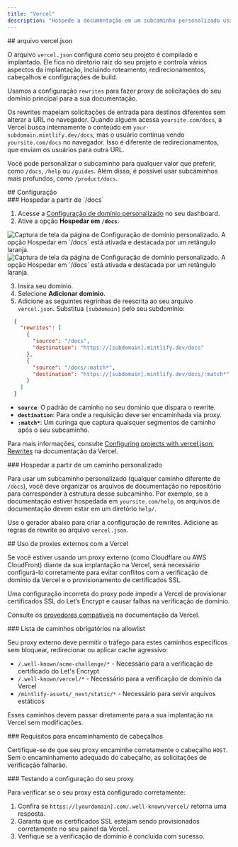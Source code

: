 ```yaml
---
title: "Vercel"
description: "Hospede a documentação em um subcaminho personalizado usando a Vercel"
---
```




<div id="verceljson-file">
  ## arquivo vercel.json
</div>

O arquivo `vercel.json` configura como seu projeto é compilado e implantado. Ele fica no diretório raiz do seu projeto e controla vários aspectos da implantação, incluindo roteamento, redirecionamentos, cabeçalhos e configurações de build.

Usamos a configuração `rewrites` para fazer proxy de solicitações do seu domínio principal para a sua documentação.

Os rewrites mapeiam solicitações de entrada para destinos diferentes sem alterar a URL no navegador. Quando alguém acessa `yoursite.com/docs`, a Vercel busca internamente o conteúdo em `your-subdomain.mintlify.dev/docs`, mas o usuário continua vendo `yoursite.com/docs` no navegador. Isso é diferente de redirecionamentos, que enviam os usuários para outra URL.

Você pode personalizar o subcaminho para qualquer valor que preferir, como `/docs`, `/help` ou `/guides`. Além disso, é possível usar subcaminhos mais profundos, como `/product/docs`.

<div id="configuration">
  ## Configuração
</div>

<div id="host-from-docs">
  ### Hospedar a partir de `/docs`
</div>

1. Acesse a [Configuração de domínio personalizado](https://dashboard.mintlify.com/settings/deployment/custom-domain) no seu dashboard.
2. Ative a opção **Hospedar em `/docs`**.

<Frame>
  <img alt="Captura de tela da página de Configuração de domínio personalizado. A opção Hospedar em `/docs` está ativada e destacada por um retângulo laranja." src="/images/subpath/toggle-light.png" className="block dark:hidden" />

  <img alt="Captura de tela da página de Configuração de domínio personalizado. A opção Hospedar em `/docs` está ativada e destacada por um retângulo laranja." src="/images/subpath/toggle-dark.png" className="hidden dark:block" />
</Frame>

3. Insira seu domínio.
4. Selecione **Adicionar domínio**.
5. Adicione as seguintes regrinhas de reescrita ao seu arquivo `vercel.json`. Substitua `[subdomain]` pelo seu subdomínio:

```json
  {
    "rewrites": [
      {
        "source": "/docs",
        "destination": "https://[subdomain].mintlify.dev/docs"
      },
      {
        "source": "/docs/:match*",
        "destination": "https://[subdomain].mintlify.dev/docs/:match*"
      }
    ]
  }
```

* **`source`**: O padrão de caminho no seu domínio que dispara o rewrite.
* **`destination`**: Para onde a requisição deve ser encaminhada via proxy.
* **`:match*`**: Um curinga que captura quaisquer segmentos de caminho após o seu subcaminho.

Para mais informações, consulte [Configuring projects with vercel.json: Rewrites](https://vercel.com/docs/projects/project-configuration#rewrites) na documentação da Vercel.


<div id="host-from-custom-path">
  ### Hospedar a partir de um caminho personalizado
</div>

Para usar um subcaminho personalizado (qualquer caminho diferente de `/docs`), você deve organizar os arquivos de documentação no repositório para corresponder à estrutura desse subcaminho. Por exemplo, se a documentação estiver hospedada em `yoursite.com/help`, os arquivos de documentação devem estar em um diretório `help/`.

Use o gerador abaixo para criar a configuração de rewrites. Adicione as regras de rewrite ao arquivo `vercel.json`.

<VercelJsonGenerator />

<div id="using-external-proxies-with-vercel">
  ## Uso de proxies externos com a Vercel
</div>

Se você estiver usando um proxy externo (como Cloudflare ou AWS CloudFront) diante da sua implantação na Vercel, será necessário configurá-lo corretamente para evitar conflitos com a verificação de domínio da Vercel e o provisionamento de certificados SSL.

Uma configuração incorreta do proxy pode impedir a Vercel de provisionar certificados SSL do Let’s Encrypt e causar falhas na verificação de domínio.

Consulte os [provedores compatíveis](https://vercel.com/guides/how-to-setup-verified-proxy#supported-providers-verified-proxy-lite) na documentação da Vercel.

<div id="required-path-allowlist">
  ### Lista de caminhos obrigatórios na allowlist
</div>

Seu proxy externo deve permitir o tráfego para estes caminhos específicos sem bloquear, redirecionar ou aplicar cache agressivo:

- `/.well-known/acme-challenge/*` - Necessário para a verificação de certificado do Let's Encrypt
- `/.well-known/vercel/*` - Necessário para a verificação de domínio da Vercel
- `/mintlify-assets/_next/static/*` - Necessário para servir arquivos estáticos

Esses caminhos devem passar diretamente para a sua implantação na Vercel sem modificações.

<div id="header-forwarding-requirements">
  ### Requisitos para encaminhamento de cabeçalhos
</div>

Certifique-se de que seu proxy encaminhe corretamente o cabeçalho `HOST`. Sem o encaminhamento adequado do cabeçalho, as solicitações de verificação falharão.

<div id="testing-your-proxy-setup">
  ### Testando a configuração do seu proxy
</div>

Para verificar se o seu proxy está configurado corretamente:

1. Confira se `https://[yourdomain].com/.well-known/vercel/` retorna uma resposta.
2. Garanta que os certificados SSL estejam sendo provisionados corretamente no seu painel da Vercel.
3. Verifique se a verificação de domínio é concluída com sucesso.